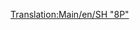 [[Translation:Main/en/SH "8P"]]{{en/-}}{{hu/Navbox Mozdonyok}}
{{hu/Vonatok|Name=SH "8P"
|Image=[[File:en/Sh8p.png]]
|Cost=£25,781 ($51.562)
|Speed=144 km/h (90 mph)
|Weight=170 t
|Power=1,600 LE (1.193 kW)
|Annual=£2,132 ($4.264)
|Designed=1954
|Lifespan=23
|Capacity=N/A
|Leírás=A leggyorsabb, legerősebb (és legdrágább) gőzmozdony a játék mérsékelt éghajlatán, a gőzösök rajongói nem szívesen cserélik újabb mozdonyra... 
|Valósság=Különös módon a BR Standard Class 8 az alapja, melynek csak a prototípusa készült el.

Lásd még: [http://vonattal-termeszetesen.blog.hu/2014/02/16/a_transport_tycoon_vonatai A Transport Tycoon vonatai]
}}